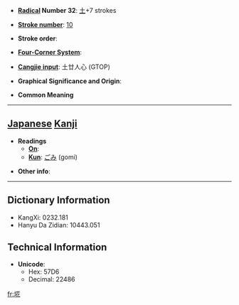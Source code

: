 * '''[[Wiktionary:Chinese radical index| Radical]] Number 32''': [[Wiktionary:Chinese radical index 土|土]]+7 strokes

* '''[[Wiktionary:Chinese total strokes index|Stroke number]]''': [[Wiktionary:Chinese total strokes index 10|10]]

* '''Stroke order''': 

* '''[[Wiktionary:Chinese four corner index|Four-Corner System]]''': 

* '''[[Wiktionary:Chinese Cangjie index|Cangjie input]]''': 土廿人心 (GTOP)

* '''Graphical Significance and Origin''': 

* '''Common Meaning'''

----

== [[Japanese]] [[Kanji]] ==

* '''Readings'''
** '''[[On]]''': 
** '''[[Kun]]''': [[ごみ]] (gomi)

* '''Other info''':  

----

== Dictionary Information ==

* KangXi: 0232.181
* Hanyu Da Zidian: 10443.051

== Technical Information ==

* '''Unicode''':
** Hex: 57D6
** Decimal: 22486

[[fr:埖]]